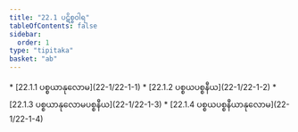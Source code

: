 ```yaml
---
title: "22.1 ပဋိစ္စဝါရ"
tableOfContents: false
sidebar:
  order: 1
type: "tipitaka"
basket: "ab"
---
```



<DynamicBreadcrumb />



<TableOfContents>
* [22.1.1 ပစ္စယာနုလောမ](22-1/22-1-1)
* [22.1.2 ပစ္စယပစ္စနီယ](22-1/22-1-2)
* [22.1.3 ပစ္စယာနုလောမပစ္စနီယ](22-1/22-1-3)
* [22.1.4 ပစ္စယပစ္စနီယာနုလောမ](22-1/22-1-4)
</TableOfContents>